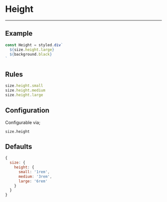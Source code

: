 
# Height

---

## Example

<Height />

```js
const Height = styled.div`
  ${size.height.large}
  ${background.black}
`
```

## Rules

```js
size.height.small
size.height.medium
size.height.large
```

## Configuration

Configurable via;

```
size.height
```

## Defaults

```js
{
  size: {
    height: {
      small: '1rem',
      medium: '3rem',
      large: '6rem'
    }
  }
}
```
